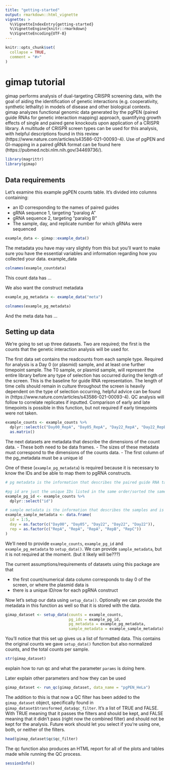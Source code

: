 ```yaml
---
title: "getting-started"
output: rmarkdown::html_vignette
vignette: >
  %\VignetteIndexEntry{getting-started}
  %\VignetteEngine{knitr::rmarkdown}
  %\VignetteEncoding{UTF-8}
---
```


```r
knitr::opts_chunk$set(
  collapse = TRUE,
  comment = "#>"
)
```

# gimap tutorial

gimap performs analysis of dual-targeting CRISPR screening data, with the goal of aiding the identification of genetic interactions (e.g. cooperativity, synthetic lethality) in models of disease and other biological contexts. gimap analyzes functional genomic data generated by the pgPEN (paired guide RNAs for genetic interaction mapping) approach, quantifying growth effects of single and paired gene knockouts upon application of a CRISPR library. A multitude of CRISPR screen types can be used for this analysis, with helpful descriptions found in this review (https://www.nature.com/articles/s43586-021-00093-4). Use of pgPEN and GI-mapping in a paired gRNA format can be found here (https://pubmed.ncbi.nlm.nih.gov/34469736/). 

```r
library(magrittr)
library(gimap)
```

## Data requirements 

Let's examine this example pgPEN counts table. It's divided into columns containing: 

- an ID corresponding to the names of paired guides
- gRNA sequence 1, targeting "paralog A"
- gRNA sequence 2, targeting "paralog B"
- The sample, day, and replicate number for which gRNAs were sequenced

```r
example_data <- gimap::example_data()
```
The metadata you have may vary slightly from this but you'll want to make sure you have the essential variables and information regarding how you collected your data. 
example_data


```r
colnames(example_countdata)
```

This count data has ...

We also want the construct metadata

```r
example_pg_metadata <- example_data("meta")
```

```r
colnames(example_pg_metadata)
```

And the meta data has ...

## Setting up data

We're going to set up three datasets. Two are required; the first is the counts that the genetic interaction analysis will be used for.

The first data set contains the readcounts from each sample type. Required for analysis is a Day 0 (or plasmid) sample, and at least one further timepoint sample. The T0 sample, or plasmid sample, will represent the entire library before any type of selection has occurred during the length of the screen. This is the baseline for guide RNA representation. The length of time cells should remain in culture throughout the screen is heavily dependent on the type of selection occurring, helpful advice can be found in (https://www.nature.com/articles/s43586-021-00093-4). QC analysis will follow to correlate replicates if inputted. Comparison of early and late timepoints is possible in this function, but not required if early timepoints were not taken. 

```r
example_counts <- example_counts %>%
  dplyr::select(c("Day00_RepA", "Day05_RepA", "Day22_RepA", "Day22_RepB", "Day22_RepC")) %>%
  as.matrix()
```

The next datasets are metadata that describe the dimensions of the count data.
- These both need to be data frames.
- The sizes of these metadata must correspond to the dimensions of the counts data.
- The first column of the pg_metadata must be a unique id

One of these (`example_pg_metadata`) is required because it is necessary to know the IDs and be able to map them to pgRNA constructs.

```r
# pg metadata is the information that describes the paired guide RNA targets and will be loaded/explained later

#pg id are just the unique IDs listed in the same order/sorted the same way as the count data and can be used for mapping between the count data and the metadata
example_pg_id <- example_counts %>%
  dplyr::select("id")

# sample metadata is the information that describes the samples and is sorted the same way as the columns in the count data
example_sample_metadata <- data.frame(
  id = 1:5,
  day = as.factor(c("Day00", "Day05", "Day22", "Day22", "Day22")),
  rep = as.factor(c("RepA", "RepA", "RepA", "RepB", "RepC"))
)
```

We'll need to provide `example_counts`, `example_pg_id` and `example_pg_metadata` to `setup_data()`. We can provide `sample_metadata`, but it is not required at the moment. (but it likely will be???)

The current assumptions/requirements of datasets using this package are that

* the first count/numerical data column corresponds to day 0 of the screen, or where the plasmid data is
* there is a unique ID/row for each pgRNA construct

Now let's setup our data using `setup_data()`. Optionally we can provide the metadata in this function as well so that it is stored with the data.

```r
gimap_dataset <- setup_data(counts = example_counts,
                            pg_ids = example_pg_id,
                            pg_metadata = example_pg_metadata,
                            sample_metadata = example_sample_metadata)
```

You'll notice that this set up gives us a list of formatted data. This contains the original counts we gave `setup_data()` function but also normalized counts, and the total counts per sample.

```r
str(gimap_dataset)
```

explain how to run qc and what the parameter `params` is doing here.

Later explain other parameters and how they can be used

```r
gimap_dataset <- run_qc(gimap_dataset, data_name = "pgPEN_HeLa")
```

The addition to this is that now a QC filter has been added to the `gimap_dataset` object, specifically found in `gimap_dataset$transformed_data$qc_filter`. It's a list of TRUE and FALSE. With TRUE meaning that it passes the filters and should be kept, and FALSE meaning that it didn't pass (right now the combined filter) and should not be kept for the analysis. Future work should let you select if you're using one, both, or neither of the filters.

```r
head(gimap_dataset$qc$qc_filter)
```

The qc function also produces an HTML report for all of the plots and tables made while running the QC process.

```r
sessionInfo()
```
